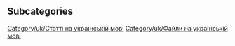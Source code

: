 
== Subcategories ==
[[Category/uk/Статті на українській мові]]
[[Category/uk/Файли на українській мові]]
